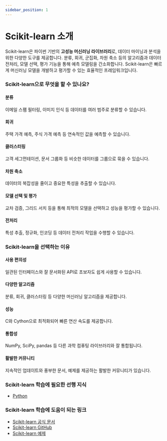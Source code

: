 ```yaml
---
sidebar_position: 1
---
```


# Scikit-learn 소개

Scikit-learn은 파이썬 기반의 **고성능 머신러닝 라이브러리**로, 데이터 마이닝과 분석을 위한 다양한 도구를 제공합니다. 분류, 회귀, 군집화, 차원 축소 등의 알고리즘과 데이터 전처리, 모델 선택, 평가 기능을 통해 예측 모델링을 간소화합니다. Scikit-learn은 빠르게 머신러닝 모델을 개발하고 평가할 수 있는 효율적인 프레임워크입니다.

### Scikit-learn으로 무엇을 할 수 있나요?

#### 분류

이메일 스팸 필터링, 이미지 인식 등 데이터를 여러 범주로 분류할 수 있습니다.

#### 회귀

주택 가격 예측, 주식 가격 예측 등 연속적인 값을 예측할 수 있습니다.

#### 클러스터링

고객 세그먼테이션, 문서 그룹화 등 비슷한 데이터를 그룹으로 묶을 수 있습니다.

#### 차원 축소

데이터의 복잡성을 줄이고 중요한 특성을 추출할 수 있습니다.

#### 모델 선택 및 평가

교차 검증, 그리드 서치 등을 통해 최적의 모델을 선택하고 성능을 평가할 수 있습니다.

#### 전처리

특성 추출, 정규화, 인코딩 등 데이터 전처리 작업을 수행할 수 있습니다.

### Scikit-learn을 선택하는 이유

#### 사용 편의성

일관된 인터페이스와 잘 문서화된 API로 초보자도 쉽게 사용할 수 있습니다.

#### 다양한 알고리즘

분류, 회귀, 클러스터링 등 다양한 머신러닝 알고리즘을 제공합니다.

#### 성능

C와 Cython으로 최적화되어 빠른 연산 속도를 제공합니다.

#### 통합성

NumPy, SciPy, pandas 등 다른 과학 컴퓨팅 라이브러리와 잘 통합됩니다.

#### 활발한 커뮤니티

지속적인 업데이트와 풍부한 문서, 예제를 제공하는 활발한 커뮤니티가 있습니다.

### Scikit-learn 학습에 필요한 선행 지식

- [Python](./../python/intro.mdx)

### Scikit-learn 학습에 도움이 되는 링크

- [Scikit-learn 공식 문서](https://scikit-learn.org/stable/)
- [Scikit-learn GitHub](https://github.com/scikit-learn/scikit-learn)
- [Scikit-learn 예제](https://scikit-learn.org/stable/auto_examples/index.html)
